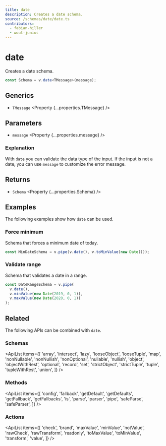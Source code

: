 ```yaml
---
title: date
description: Creates a date schema.
source: /schemas/date/date.ts
contributors:
  - fabian-hiller
  - wout-junius
---
```



# date

Creates a date schema.

```ts
const Schema = v.date<TMessage>(message);
```

## Generics

- `TMessage` <Property {...properties.TMessage} />

## Parameters

- `message` <Property {...properties.message} />

### Explanation

With `date` you can validate the data type of the input. If the input is not a date, you can use `message` to customize the error message.

## Returns

- `Schema` <Property {...properties.Schema} />

## Examples

The following examples show how `date` can be used.

### Force minimum

Schema that forces a minimum date of today.

```ts
const MinDateSchema = v.pipe(v.date(), v.toMinValue(new Date()));
```

### Validate range

Schema that validates a date in a range.

```ts
const DateRangeSchema = v.pipe(
  v.date(),
  v.minValue(new Date(2019, 0, 1)),
  v.maxValue(new Date(2020, 0, 1))
);
```

## Related

The following APIs can be combined with `date`.

### Schemas

<ApiList
  items={[
    'array',
    'intersect',
    'lazy',
    'looseObject',
    'looseTuple',
    'map',
    'nonNullable',
    'nonNullish',
    'nonOptional',
    'nullable',
    'nullish',
    'object',
    'objectWithRest',
    'optional',
    'record',
    'set',
    'strictObject',
    'strictTuple',
    'tuple',
    'tupleWithRest',
    'union',
  ]}
/>

### Methods

<ApiList
  items={[
    'config',
    'fallback',
    'getDefault',
    'getDefaults',
    'getFallback',
    'getFallbacks',
    'is',
    'parse',
    'parser',
    'pipe',
    'safeParse',
    'safeParser',
  ]}
/>

### Actions

<ApiList
  items={[
    'check',
    'brand',
    'maxValue',
    'minValue',
    'notValue',
    'rawCheck',
    'rawTransform',
    'readonly',
    'toMaxValue',
    'toMinValue',
    'transform',
    'value',
  ]}
/>

